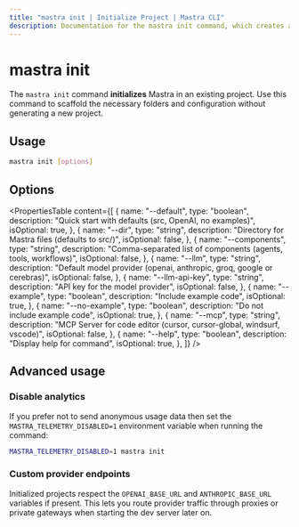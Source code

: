 ```yaml
---
title: "mastra init | Initialize Project | Mastra CLI"
description: Documentation for the mastra init command, which creates a new Mastra project with interactive setup options.
---
```


# mastra init

The `mastra init` command **initializes** Mastra in an existing project. Use this command to scaffold the necessary folders and configuration without generating a new project.

## Usage

```bash
mastra init [options]
```

## Options

<PropertiesTable
  content={[
    {
      name: "--default",
      type: "boolean",
      description: "Quick start with defaults (src, OpenAI, no examples)",
      isOptional: true,
    },
    {
      name: "--dir",
      type: "string",
      description: "Directory for Mastra files (defaults to src/)",
      isOptional: false,
    },
    {
      name: "--components",
      type: "string",
      description:
        "Comma-separated list of components (agents, tools, workflows)",
      isOptional: false,
    },
    {
      name: "--llm",
      type: "string",
      description:
        "Default model provider (openai, anthropic, groq, google or cerebras)",
      isOptional: false,
    },
    {
      name: "--llm-api-key",
      type: "string",
      description: "API key for the model provider",
      isOptional: false,
    },
    {
      name: "--example",
      type: "boolean",
      description: "Include example code",
      isOptional: true,
    },
    {
      name: "--no-example",
      type: "boolean",
      description: "Do not include example code",
      isOptional: true,
    },
    {
      name: "--mcp",
      type: "string",
      description:
        "MCP Server for code editor (cursor, cursor-global, windsurf, vscode)",
      isOptional: false,
    },
    {
      name: "--help",
      type: "boolean",
      description: "Display help for command",
      isOptional: true,
    },
  ]}
/>

## Advanced usage

### Disable analytics

If you prefer not to send anonymous usage data then set the
`MASTRA_TELEMETRY_DISABLED=1` environment variable when running the
command:

```bash copy
MASTRA_TELEMETRY_DISABLED=1 mastra init
```

### Custom provider endpoints

Initialized projects respect the `OPENAI_BASE_URL` and
`ANTHROPIC_BASE_URL` variables if present. This lets you route provider
traffic through proxies or private gateways when starting the dev server
later on.
